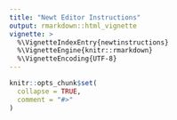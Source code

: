 ```yaml
---
title: "Newt Editor Instructions"
output: rmarkdown::html_vignette
vignette: >
  %\VignetteIndexEntry{newtinstructions}
  %\VignetteEngine{knitr::rmarkdown}
  %\VignetteEncoding{UTF-8}
---
```


```r
knitr::opts_chunk$set(
  collapse = TRUE,
  comment = "#>"
)
```

